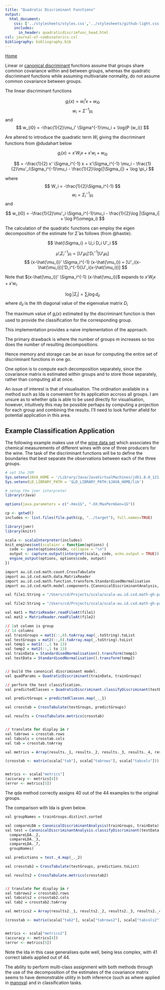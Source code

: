 ```yaml
---
title: "Quadratic Discriminant Functions"
output: 
  html_document:
    css: ['../stylesheets/styles.css','../stylesheets/github-light.css']
    includes:
      in_header: quadraticdiscrimfunc_head.html
csl: journal-of-combinatorics.csl
bibliography: bibliography.bib
---
```


<a href="../index.html">Home</a>

Linear or [canonical discriminant](canonicaldiscriminantfunc.html) functions assume that groups share common covariance within and between groups, whereas the quadratic discriminant functions while assuming multivariate normality, do not assume common covariance between groups.

The linear discriminant functions
  

$$
  g_i(x) = w^t_i x + w_{i0}
$$
$$
  w_i = \Sigma^{-1}\mu_i
$$
and
$$
w_{i0} = -\frac{1}{2}\mu_i' \Sigma^{-1}\mu_i + \log{P (w_i)}
$$

Are altered to introduce the quadratic term $W_i$ giving the discriminant functions from @dudahart below

$$
g_i(x) = x'W_ix + x'w_i + w_{i0}
$$

$$
= -\frac{1}{2} x' \Sigma_i^{-1} x + x'\Sigma_i^{-1} \mu_i - \frac{1}{2}\mu'_i\Sigma_i^{-1}\mu_i - \frac{1}{2}\log{|\Sigma_i|} + \log \pi_i
$$   

where
$$
  W_i = -\frac{1}{2}\Sigma_i^{-1}
$$
$$
  w_i = \Sigma_i^{-1}\mu_i
$$
and

$$
  w_{i0} = -\frac{1}{2}\mu'_i \Sigma_i^{-1}\mu_i - \frac{1}{2}\log |\Sigma_i| + \log P(\omega_i)
$$

The calculation of the quadratic functions can employ the eigen decomposition of the estimate for $\hat{\Sigma}$ as follows (from @hastie).

$$
  \hat{\Sigma_i} = U_i D_i U'_i
$$

$$
  \mu'_i \Sigma_i^{-1} \mu_i = [U'_i\mu_i]'D_i^{-1}[U'_i\mu_i]
$$
$$
  (x-\hat{\mu_i})' \Sigma_i^{-1} (x-\hat{\mu_i}) = [U'_i(x-\hat{\mu_i})]'D_i^{-1}[U'_i(x-\hat{\mu_i})]
$$

Note that $(x-\hat{\mu_i})' \Sigma_i^{-1} (x-\hat{\mu_i})$ expands to $x'W_ix + x'w_i$.

$$
\log|\Sigma_i| = \sum_l \log d_{il}
$$
where $d_{il}$ is the $lth$ diagonal value of the eigenvalue matrix $D_i$

The maximum value of $g_i(x)$ estimated by the discriminant function is then used to provide the classification for the corresponding group.

This implementation provides a naive implementation of the approach.

The primary drawback is where the number of groups $m$ increases so too does the number of resulting decompositions.

Hence memory and storage can be an issue for computing the entire set of discriminant functions in one go.

One option is to compute each decomposition separately, since the covariance matrix is estimated within groups and to
  store those separately, rather than computing all at once.

An issue of interest is that of visualisation. The ordination available in a method such as lda is convenient for its application accross all groups. I am unsure as to whether qda is able to be used directly for visualisation, however, intuitively this may be possible perhaps by computing a projection for each group and combining the results. I'll need to look further afield for potential application in this area.

## Example Classification Application

The following example makes use of the [wine data set](https://archive.ics.uci.edu/ml/datasets/wine) which associates the chemical measurements of different wines with one of three producers for the wine. The task of the discriminant functions will be to define the boundaries that best separate the observations between each of the three groups.


```r
# set the JVM
Sys.setenv(JAVA_HOME = '/Library/Java/JavaVirtualMachines/jdk1.8.0_121.jdk/Contents/Home/') 
Sys.setenv(LD_LIBRARY_PATH = '$LD_LIBRARY_PATH:$JAVA_HOME/lib')

# setup the jvmr interpreter
library(rJava)

options(java.parameters = c("-Xmx1G", "-XX:MaxPermGen=1G"))

cp <- getwd()
includes <- list.files(file.path(cp, "../target"), full.names=TRUE)

library(jvmr)
library(knitr)

scala <- scalaInterpreter(includes)
knit_engines$set(scalainr = function(options) {
  code <- paste(options$code, collapse = "\n")
  output <- capture.output(interpret(scala, code, echo.output = TRUE))
  engine_output(options, options$code, output)
})
```


```r
import au.id.cxd.math.count.CrossTabulate
import au.id.cxd.math.data.MatrixReader
import au.id.cxd.math.function.transform.StandardisedNormalisation
import au.id.cxd.math.model.components.{CanonicalDiscriminantAnalysis, QuadraticDiscriminant}

val file1:String = "/Users/cd/Projects/scala/scala-au.id.cxd.math-gh-pages/scala-au.id.cxd.math/data/wine_data_train.csv"

val file2:String = "/Users/cd/Projects/scala/scala-au.id.cxd.math-gh-pages/scala-au.id.cxd.math/data/wine_data_test.csv"

val mat1 = MatrixReader.readFileAt(file1)
val mat2 = MatrixReader.readFileAt(file2)

// 1st column is group
// 14 columns
val trainGroups = mat1(::,0).toArray.map(_.toString).toList
val testGroups = mat2(::,0).toArray.map(_.toString).toList
val temp1 = mat1(::,1 to 13)
val temp2 = mat2(::,1 to 13)
val trainData = StandardisedNormalisation().transform(temp1)
val testData = StandardisedNormalisation().transform(temp2)


// build the canonical discriminant model.
val quadParams = QuadraticDiscriminant(trainData, trainGroups)

// perform the test classification.
val predictedClasses = QuadraticDiscriminant.classifyDiscriminant(testData, quadParams)

val predictGroups = predictedClasses.map(_._1)

val crosstab = CrossTabulate(testGroups, predictGroups)

val results = CrossTabulate.metrics(crosstab)


// translate for display in r
val tabrows = crosstab.rows
val tabcols = crosstab.cols
val tab = crosstab.toArray

val metrics = Array(results._1, results._2, results._3, results._4, results._5, results._6)
```

```r
(crosstab <- matrix(scala["tab"], scala["tabrows"], scala["tabcols"]))


metrics <- scala["metrics"]
(accuracy <- metrics[4])
(error <- metrics[5])
```
The qda method correctly assigns 40 out of the 44 examples to the original groups. 

The comparison with lda is given below.

```r
val groupNames = trainGroups.distinct.sorted

val compareLDA = CanonicalDiscriminantAnalysis(trainGroups, trainData)
val test = CanonicalDiscriminantAnalysis.classifyDiscriminant(testData,
  compareLDA._2,
  compareLDA._3,
  compareLDA._7,
  groupNames)

val predictions = test._4.map(_._2)

val crosstab2 = CrossTabulate(testGroups, predictions.toList)

val results2 = CrossTabulate.metrics(crosstab2)


// translate for display in r
val tabrows2 = crosstab2.rows
val tabcols2 = crosstab2.cols
val tab2 = crosstab2.toArray

val metrics2 = Array(results2._1, results2._2, results2._3, results2._4, results2._5, results2._6)
```



```r
(crosstab <- matrix(scala["tab2"], scala["tabrows2"], scala["tabcols2"]))


metrics <- scala["metrics2"]
(accuracy <- metrics[4])
(error <- metrics[5])
```

Note the lda in this case generalises quite well, being less complex, with 41 correct labels applied out of 44.

The ability to perform multi-class assignment with both methods through the use of the decomposition of the estimates of the covariance matrix seems to have demonstrable utility in both inference (such as where applied in [manova](manova.html)) and in classification tasks. 





